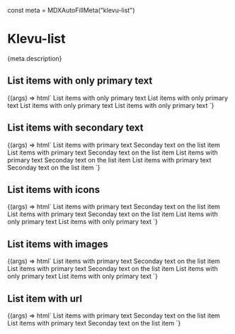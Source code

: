 const meta = MDXAutoFillMeta("klevu-list")

<Meta title="Atoms/List" component="klevu-list" argTypes={meta.argTypes} parameters={meta.parameters} />

# Klevu-list

<Description>{meta.description}</Description>

## List items with only primary text

<Canvas>
  <Story
    name="List"
    args={{
      condensed: false,
      noXPadding: false,
    }}
  >
    {(args) => html`
      <klevu-list condensed=${ifDefined(args.condensed)} no-x-padding=${ifDefined(args.noXPadding)}>
        <span slot="primary">List items with only primary text</span>
      </klevu-list>
      <klevu-list condensed=${ifDefined(args.condensed)} no-x-padding=${ifDefined(args.noXPadding)}>
        <span slot="primary">List items with only primary text</span>
      </klevu-list>
      <klevu-list condensed=${ifDefined(args.condensed)} no-x-padding=${ifDefined(args.noXPadding)}>
        <span slot="primary">List items with only primary text</span>
      </klevu-list>
      <klevu-list condensed=${ifDefined(args.condensed)} no-x-padding=${ifDefined(args.noXPadding)}>
        <span slot="primary">List items with only primary text</span>
      </klevu-list>
    `}
  </Story>
</Canvas>

<ArgsTable story="List" />

## List items with secondary text

<Canvas>
  <Story name="List with secondary text">
    {(args) => html`
      <klevu-list>
        <span slot="primary">List items with primary text</span>
        <span slot="secondary">Seconday text on the list item</span>
      </klevu-list>
      <klevu-list>
        <span slot="primary">List items with primary text</span>
        <span slot="secondary">Seconday text on the list item</span>
      </klevu-list>
      <klevu-list>
        <span slot="primary">List items with primary text</span>
        <span slot="secondary">Seconday text on the list item</span>
      </klevu-list>
      <klevu-list>
        <span slot="primary">List items with primary text</span>
        <span slot="secondary">Seconday text on the list item</span>
      </klevu-list>
    `}
  </Story>
</Canvas>

## List items with icons

<Canvas>
  <Story name="List with icons">
    {(args) => html`
      <klevu-list icon="check">
        <span slot="primary">List items with primary text</span>
        <span slot="secondary">Seconday text on the list item</span>
      </klevu-list>
      <klevu-list icon="search">
        <span slot="primary">List items with primary text</span>
        <span slot="secondary">Seconday text on the list item</span>
      </klevu-list>
      <klevu-list icon="palette">
        <span slot="primary">List items with only primary text</span>
      </klevu-list>
      <klevu-list icon="nature">
        <span slot="primary">List items with only primary text</span>
      </klevu-list>
    `}
  </Story>
</Canvas>

## List items with images

<Canvas>
  <Story name="List with images">
    {(args) => html`
      <klevu-list image="https://picsum.photos/200">
        <span slot="primary">List items with primary text</span>
        <span slot="secondary">Seconday text on the list item</span>
      </klevu-list>
      <klevu-list image="https://picsum.photos/300">
        <span slot="primary">List items with primary text</span>
        <span slot="secondary">Seconday text on the list item</span>
      </klevu-list>
      <klevu-list image="https://picsum.photos/220">
        <span slot="primary">List items with only primary text</span>
      </klevu-list>
      <klevu-list image="https://picsum.photos/400">
        <span slot="primary">List items with only primary text</span>
      </klevu-list>
    `}
  </Story>
</Canvas>

## List item with url

<Canvas>
  <Story name="List with url">
    {(args) => html`
      <klevu-list image="https://picsum.photos/200" url="https://www.klevu.com">
        <span slot="primary">List items with primary text</span>
        <span slot="secondary">Seconday text on the list item</span>
      </klevu-list>
      <klevu-list image="https://picsum.photos/200" url="https://www.google.com">
        <span slot="primary">List items with primary text</span>
        <span slot="secondary">Seconday text on the list item</span>
      </klevu-list>
    `}
  </Story>
</Canvas>
